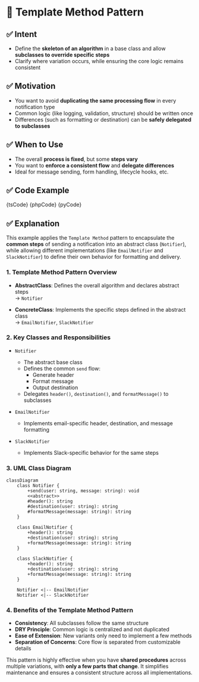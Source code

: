 

# 🧩 Template Method Pattern

## ✅ Intent

- Define the **skeleton of an algorithm** in a base class and allow **subclasses to override specific steps**
- Clarify where variation occurs, while ensuring the core logic remains consistent

## ✅ Motivation

- You want to avoid **duplicating the same processing flow** in every notification type
- Common logic (like logging, validation, structure) should be written once
- Differences (such as formatting or destination) can be **safely delegated to subclasses**

## ✅ When to Use

- The overall **process is fixed**, but some **steps vary**
- You want to **enforce a consistent flow** and **delegate differences**
- Ideal for message sending, form handling, lifecycle hooks, etc.

## ✅ Code Example

<Tabs groupId="language">
  <TabItem value="ts" label="TypeScript">
    <CodeBlock language="ts">{tsCode}</CodeBlock>
  </TabItem>
  <TabItem value="php" label="PHP">
    <CodeBlock language="php">{phpCode}</CodeBlock>
  </TabItem>
  <TabItem value="python" label="Python">
    <CodeBlock language="python">{pyCode}</CodeBlock>
  </TabItem>
</Tabs>

## ✅ Explanation

This example applies the `Template Method` pattern to encapsulate the **common steps** of sending a notification into an abstract class (`Notifier`),
while allowing different implementations (like `EmailNotifier` and `SlackNotifier`) to define their own behavior for formatting and delivery.

### 1. Template Method Pattern Overview

- **AbstractClass**: Defines the overall algorithm and declares abstract steps  
  → `Notifier`

- **ConcreteClass**: Implements the specific steps defined in the abstract class  
  → `EmailNotifier`, `SlackNotifier`

### 2. Key Classes and Responsibilities

- `Notifier`

  - The abstract base class
  - Defines the common `send` flow:
    - Generate header
    - Format message
    - Output destination
  - Delegates `header()`, `destination()`, and `formatMessage()` to subclasses

- `EmailNotifier`

  - Implements email-specific header, destination, and message formatting

- `SlackNotifier`
  - Implements Slack-specific behavior for the same steps

### 3. UML Class Diagram

```mermaid
classDiagram
    class Notifier {
        +send(user: string, message: string): void
        <<abstract>>
        #header(): string
        #destination(user: string): string
        #formatMessage(message: string): string
    }

    class EmailNotifier {
        +header(): string
        +destination(user: string): string
        +formatMessage(message: string): string
    }

    class SlackNotifier {
        +header(): string
        +destination(user: string): string
        +formatMessage(message: string): string
    }

    Notifier <|-- EmailNotifier
    Notifier <|-- SlackNotifier
```

### 4. Benefits of the Template Method Pattern

- **Consistency**: All subclasses follow the same structure
- **DRY Principle**: Common logic is centralized and not duplicated
- **Ease of Extension**: New variants only need to implement a few methods
- **Separation of Concerns**: Core flow is separated from customizable details

This pattern is highly effective when you have **shared procedures** across multiple variations, with **only a few parts that change**.
It simplifies maintenance and ensures a consistent structure across all implementations.
